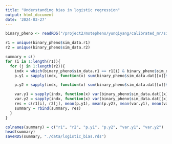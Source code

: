 ```yaml
---
title: "Understanding bias in logistic regression"
output: html_document
date: '2024-03-27'
---
```


```r
binary_pheno <- readRDS("/project2/mstephens/yunqiyang/calibrated_mr/simulation_trio/logistic202403/binary_pheno.rds")
```

```r
r1 = unique(binary_pheno$sim_data.r1)
r2 = unique(binary_pheno$sim_data.r2)
```

```r
summary = c()
for (i in 1:length(r1)){
  for (j in 1:length(r2)){
    indx = which(binary_pheno$sim_data.r1 == r1[i] & binary_pheno$sim_data.r2 == r2[j])
    p.y1 = sapply(indx, function(x) sum(binary_pheno$sim_data.dat[[x]]$pheno[,1])/nrow(binary_pheno$sim_data.dat[[x]]$pheno))

    p.y2 = sapply(indx, function(x) sum(binary_pheno$sim_data.dat[[x]]$pheno[,2])/nrow(binary_pheno$sim_data.dat[[x]]$pheno))

    var.y1 = sapply(indx, function(x) var(binary_pheno$sim_data.dat[[x]]$pheno[,3]))
    var.y2 = sapply(indx, function(x) var(binary_pheno$sim_data.dat[[x]]$pheno[,4]))
    res = c(r1[i], r2[j], mean(p.y1), mean(p.y2), mean(var.y1), mean(var.y2))
    summary = rbind(summary, res)
  }
}
```

```r
colnames(summary) = c("r1", "r2", "p.y1", "p.y2", "var.y1", "var.y2")
head(summary)
saveRDS(summary, "./data/logistic_bias.rds")
```

